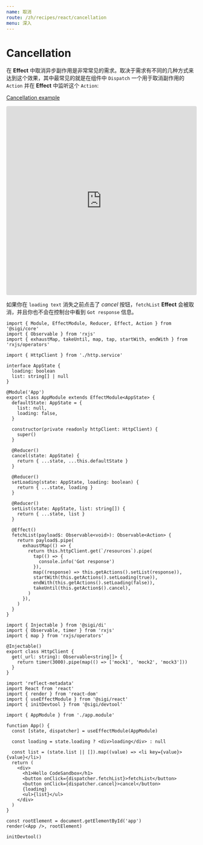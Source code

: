 ```yaml
---
name: 取消
route: /zh/recipes/react/cancellation
menu: 深入
---
```


# Cancellation
在 **Effect** 中取消异步副作用是非常常见的需求。取决于需求有不同的几种方式来达到这个效果，其中最常见的就是在组件中 `Dispatch` 一个用于取消副作用的 `Action` 并在 **Effect** 中监听这个 `Action`:

[Cancellation example](https://codesandbox.io/s/sigi-recipes-cancellation-46otl)

<iframe
  src="https://codesandbox.io/embed/sigi-recipes-cancellation-46otl?expanddevtools=1&fontsize=14&hidenavigation=1&module=%2Fsrc%2Findex.tsx&theme=dark"
  style="width:100%; height:500px; border:0; border-radius: 4px; overflow:hidden;"
  title="sigi-recipes-cancellation"
  allow="geolocation; microphone; camera; midi; vr; accelerometer; gyroscope; payment; ambient-light-sensor; encrypted-media; usb"
  sandbox="allow-modals allow-forms allow-popups allow-scripts allow-same-origin"
></iframe>

如果你在 `loading text` 消失之前点击了 *cancel* 按钮，`fetchList` **Effect** 会被取消，并且你也不会在控制台中看到 `Got response` 信息。

```tsx
import { Module, EffectModule, Reducer, Effect, Action } from '@sigi/core'
import { Observable } from 'rxjs'
import { exhaustMap, takeUntil, map, tap, startWith, endWith } from 'rxjs/operators'

import { HttpClient } from './http.service'

interface AppState {
  loading: boolean
  list: string[] | null
}

@Module('App')
export class AppModule extends EffectModule<AppState> {
  defaultState: AppState = {
    list: null,
    loading: false,
  }

  constructor(private readonly httpClient: HttpClient) {
    super()
  }

  @Reducer()
  cancel(state: AppState) {
    return { ...state, ...this.defaultState }
  }

  @Reducer()
  setLoading(state: AppState, loading: boolean) {
    return { ...state, loading }
  }

  @Reducer()
  setList(state: AppState, list: string[]) {
    return { ...state, list }
  }

  @Effect()
  fetchList(payload$: Observable<void>): Observable<Action> {
    return payload$.pipe(
      exhaustMap(() => {
        return this.httpClient.get(`/resources`).pipe(
          tap(() => {
            console.info('Got response')
          }),
          map((response) => this.getActions().setList(response)),
          startWith(this.getActions().setLoading(true)),
          endWith(this.getActions().setLoading(false)),
          takeUntil(this.getAction$().cancel),
        )
      }),
    )
  }
}

import { Injectable } from '@sigi/di'
import { Observable, timer } from 'rxjs'
import { map } from 'rxjs/operators'

@Injectable()
export class HttpClient {
  get(_url: string): Observable<string[]> {
    return timer(3000).pipe(map(() => ['mock1', 'mock2', 'mock3']))
  }
}

import 'reflect-metadata'
import React from 'react'
import { render } from 'react-dom'
import { useEffectModule } from '@sigi/react'
import { initDevtool } from '@sigi/devtool'

import { AppModule } from './app.module'

function App() {
  const [state, dispatcher] = useEffectModule(AppModule)

  const loading = state.loading ? <div>loading</div> : null

  const list = (state.list || []).map((value) => <li key={value}>{value}</li>)
  return (
    <div>
      <h1>Hello CodeSandbox</h1>
      <button onClick={dispatcher.fetchList}>fetchList</button>
      <button onClick={dispatcher.cancel}>cancel</button>
      {loading}
      <ul>{list}</ul>
    </div>
  )
}

const rootElement = document.getElementById('app')
render(<App />, rootElement)

initDevtool()
```
